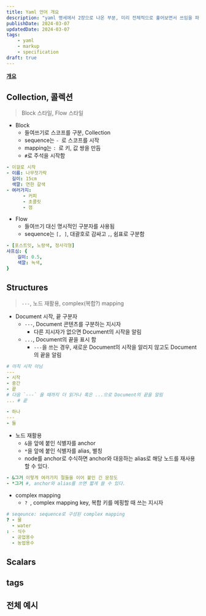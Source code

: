 ```yaml
---
title: Yaml 언어 개요
description: "yaml 명세에서 2장으로 나온 부분, 미리 전체적으로 훑어보면서 쓰임을 파악하기       "
publishDate: 2024-03-07
updatedDate: 2024-03-07
tags:
    - yaml
    - markup
    - specification
draft: true
---
```


**[개요](./what-is-yaml)**

## Collection, 콜렉션

> Block 스타일, Flow 스타일

-   Block
    -   들여쓰기로 스코프를 구분, Collection
    -   sequence는 `- `로 스코프를 시작
    -   mapping는 `: `로 키, 값 쌍을 만듬
    -   `#`로 주석을 시작함

```yaml
- 이걸로 시작
- 이름: 나무젓가락
  길이: 15cm
  색깔: 연한 갈색
- 여러가지:
      - 커피
      - 초콜릿
      - 껌
```

-   Flow
    -   들여쓰기 대신 명시적인 구분자를 사용됨
    -   sequence는 `[, ]`, 대괄호로 감싸고 `,`, 쉼표로 구분함

```yaml
- [포스트잇, 노랑색, 정사각형]
샤프심: {
    길이: 0.5,
    색깔: 녹색,
}
```

## Structures

> `---`, 노드 재활용, complex(복합?) mapping

-   Document 시작, 끝 구분자
    -   `---`, Document 콘텐츠를 구분하는 지시자
        -   다른 지시자가 없으면 Document의 시작을 알림
    -   `...`, Document의 끝을 표시 함
        -   `---`을 쓰는 경우, 새로운 Document의 시작을 알리지 않고도 Document의 끝을 알림

```yaml
# 아직 시작 아님
---
- 시작
- 중간
- 끝
# 다음 `---` 올 때까지 더 읽거나 혹은 ...으로 Document의 끝을 알림
... # 끝

- 하나
---
- 둘
```

-   노드 재활용
    -   `&`을 앞에 붙인 식별자를 anchor
    -   `*`을 앞에 붙인 식별자를 alias, 별칭
    -   node를 anchor로 수식하면 anchor와 대응하는 alias로 해당 노드를 재사용할 수 있다.

```yaml
- &그거 이렇게 여러가지 절들을 이어 붙인 긴 문장도
- *그거 #, anchor와 alias를 쓰면 짧게 쓸 수 있다.
```

-   complex mapping
    -   `? `, complex mapping key, 복합 키를 메핑할 때 쓰는 지시자

```yaml
# seqeunce: sequence로 구성된 complex mapping
? - 물
  - water
: - 식수
  - 공업용수
  - 농업용수
```

## Scalars

## tags

## 전체 예시
